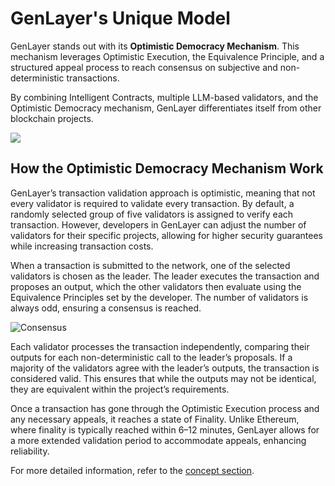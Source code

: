 # GenLayer's Unique Model

GenLayer stands out with its **Optimistic Democracy Mechanism**. This mechanism leverages Optimistic Execution, the Equivalence Principle, and a structured appeal process to reach consensus on subjective and non-deterministic transactions.

By combining Intelligent Contracts, multiple LLM-based validators, and the Optimistic Democracy mechanism, GenLayer differentiates itself from other blockchain projects.


![](/consensus.png)

## How the Optimistic Democracy Mechanism Work

GenLayer’s transaction validation approach is optimistic, meaning that not every validator is required to validate every transaction. By default, a randomly selected group of five validators is assigned to verify each transaction. However, developers in GenLayer can adjust the number of validators for their specific projects, allowing for higher security guarantees while increasing transaction costs.

When a transaction is submitted to the network, one of the selected validators is chosen as the leader. The leader executes the transaction and proposes an output, which the other validators then evaluate using the Equivalence Principles set by the developer. The number of validators is always odd, ensuring a consensus is reached.

![Consensus](/consensus-model.jpg)

Each validator processes the transaction independently, comparing their outputs for each non-deterministic call to the leader’s proposals. If a majority of the validators agree with the leader’s outputs, the transaction is considered valid. This ensures that while the outputs may not be identical, they are equivalent within the project’s requirements.

Once a transaction has gone through the Optimistic Execution process and any necessary appeals, it reaches a state of Finality. Unlike Ethereum, where finality is typically reached within 6–12 minutes, GenLayer allows for a more extended validation period to accommodate appeals, enhancing reliability.

For more detailed information, refer to the [concept section](/concept).
